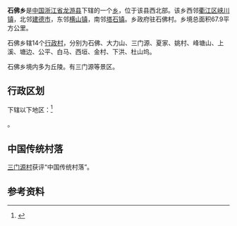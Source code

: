 {{中国乡级行政区|33/08/25/207/000
| 电话区号 = 570
}}

'''石佛乡'''是[[中国|中国]][[浙江省|浙江省]][[龙游县|龙游县]]下辖的一个[[乡|乡]]，位于该县西北部。该乡西邻[[衢江区|衢江区]][[峡川镇|峡川镇]]，北邻[[建德市|建德市]]，东邻[[横山镇|横山镇]]，南邻[[塔石镇|塔石镇]]。乡政府驻石佛村。乡境总面积67.9平方公里。

石佛乡辖14个[[行政村|行政村]]，分别为石佛、大力山、三门源、夏家、姚村、峰塘山、上溪、塘边、公平、白马、西垣、金村、下洪、杜山坞。

石佛乡境内多为丘陵。有三门源等景区。

== 行政区划 ==
下辖以下地区：<ref>{{PRC admin/ref sgc|33/08/25/207/000}}</ref>

{{PRC admin/children|33/08/25/207/000}}。

==中国传统村落==
[[三门源村|三门源村]]获评“中国传统村落”。

== 参考资料 ==
{{reflist}}

{{PRC admin/navcat|33/08/25/207/000}}